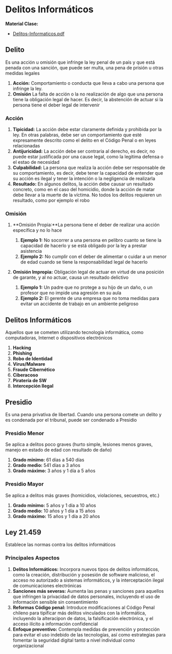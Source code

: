 
# Delitos Informáticos

**Material Clase:** 
- <a href="/ti3v34/docs/ppt24.pdf" target="_blank" rel="noopener noreferrer" className={styles.link}>Delitos-Informaticos.pdf</a>

## Delito
Es una acción u omisión que infringe la ley penal de un país y que está penada con una sanción, que puede ser multa, una pena de prisión u otras medidas legales

1. **Acción:** Comportamiento o conducta que lleva a cabo una persona que infringe la ley.
2. **Omisión** La falta de acción o la no realización de algo que una persona tiene la obligación legal de hacer. Es decir, la abstención de actuar si la persona tiene el deber legal de intervenir

### Acción

1. **Tipicidad:** La acción debe estar claramente definida y prohibida por la ley. En otras palabras, debe ser un comportamiento que esté expresamente descrito como el delito en el Código Penal o en leyes relacionadas
2. **Antijuricidad:** La acción debe ser contraria al derecho, es decir, no puede estar justificada por una cause legal, como la legitima defensa o el estao de necesidad
3. **Culpabilidad:** La persona que realiza la acción debe ser responsable de su comportamiento, es decir, debe tener la capacidad de entender que su acción es ilegal y tener la intención o la negligencia de realizarla
4. **Resultado:** En algunos delitos, la acción debe causar un resultado concreto, como en el caso del homicidio, donde la acción de matar debe llevar a la muerte de la víctima. No todos los delitos requieren un resultado, como por ejemplo el robo

### Omisión

1. **Omisión Propia:**La persona tiene el deber de realizar una acción específica y no lo hace
    1. **Ejemplo 1:** No socorrer a una persona en pelibro cuanto se tiene la capacidad de hacerlo y se está obligado por la ley a prestar asistencia
    2. **Ejemplo 2:** No cumplir con el deber de alimentar o cuidar a un menor de edad cuando se tiene la responsabilidad legal de hacerlo

2. **Omisión Impropia:** Obligación legal de actuar en virtud de una posición de garante, y al no actuar, causa un resultado delictivo
    1. **Ejemplo 1:** Un padre que no protege a su hijo de un daño, o un profesor que no impide una agresión en su aula
    2. **Ejemplo 2:** El gerente de una empresa que no toma medidas para evitar un accidente de trabajo en un ambiente peligroso

## Delitos Informáticos
Aquellos que se cometen utilizando tecnología informática, como computadoras, Internet o dispositivos electrónicos

1. **Hacking**
2. **Phishing**
3. **Robo de Identidad**
4. **Virus/Malware**
5. **Fraude Cibernético**
6. **Ciberacoso**
7. **Piratería de SW**
8. **Intercepción Ilegal**

## Presidio
Es una pena privativa de libertad. Cuando una persona comete un delito y es condenada por el tribunal, puede ser condenado a Presidio

### Presidio Menor
Se aplica a delitos poco graves (hurto simple, lesiones menos graves, manejo en estado de edad con resultado de daño)

1. **Grado mínimo:** 61 días a 540 días
2. **Grado medio:** 541 días a 3 años
3. **Grado máximo:** 3 años y 1 día a 5 años

### Presidio Mayor
Se aplica a delitos más graves (homicidios, violaciones, secuestros, etc.)

1. **Grado mínimo:** 5 años y 1 día a 10 años
2. **Grado medio:** 10 años y 1 día a 15 años
3. **Grado máximo:** 15 años y 1 día a 20 años

## Ley 21.459
Establece las normas contra los delitos informáticos

### Principales Aspectos

1. **Delitos Informáticos:** Incorpora nuevos tipos de delitos informáticos, como la creación, distribución y posesión de software malicioso, el acceso no autorizado a sistemas informáticos, y la interceptación ilegal de comunicaciones electrónicas
2. **Sanciones más severas:** Aumenta las penas y sanciones para aquellos que infringen la privacidad de datos personales, incluyendo el uso de información sensible sin consentimiento
3. **Reformas Código penal:** Introduce modificaciones al Código Penal chileno para tipificar más delitos vinculados con la informática, incluyendo la alteracipon de datos, la falsificación electrónica, y el acceso ilícito a información confidencial
4. **Enfoque preventivo:** Contempla medidas de prevención y protección para evitar el uso indebido de las tecnologías, así como estrategias para fomentar la seguridad digital tanto a nivel individual como organizacional



